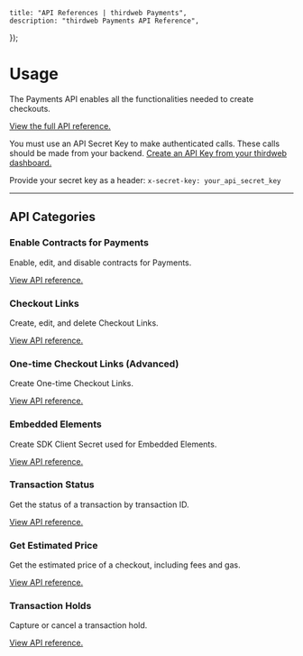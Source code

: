 
	title: "API References | thirdweb Payments",
	description: "thirdweb Payments API Reference",
});

# Usage

The Payments API enables all the functionalities needed to create checkouts.

[View the full API reference.](https://redocly.github.io/redoc/?url=https://payments.thirdweb.com/api/doc)

You must use an API Secret Key to make authenticated calls. These calls should be
made from your backend. [Create an API Key from your thirdweb dashboard.](https://thirdweb.com/dashboard/settings/api-keys)

Provide your secret key as a header: `x-secret-key: your_api_secret_key`

---

## API Categories

### Enable Contracts for Payments

Enable, edit, and disable contracts for Payments.

[View API reference.](https://redocly.github.io/redoc/?url=https://payments.thirdweb.com/api/doc#tag/Contracts)

### Checkout Links

Create, edit, and delete Checkout Links.

[View API reference.](https://redocly.github.io/redoc/?url=https://payments.thirdweb.com/api/doc#tag/Checkout-Links)

### One-time Checkout Links (Advanced)

Create One-time Checkout Links.

[View API reference.](https://redocly.github.io/redoc/?url=https://payments.thirdweb.com/api/doc#tag/One-time-Checkout-Links)

### Embedded Elements

Create SDK Client Secret used for Embedded Elements.

[View API reference.](https://redocly.github.io/redoc/?url=https://payments.thirdweb.com/api/doc#tag/Checkout-Embedded-Elements)

### Transaction Status

Get the status of a transaction by transaction ID.

[View API reference.](https://redocly.github.io/redoc/?url=https://payments.thirdweb.com/api/doc#tag/Transaction-Status)

### Get Estimated Price

Get the estimated price of a checkout, including fees and gas.

[View API reference.](https://redocly.github.io/redoc/?url=https://payments.thirdweb.com/api/doc#tag/Estimated-Price)

### Transaction Holds

Capture or cancel a transaction hold.

[View API reference.](<https://redocly.github.io/redoc/?url=https://payments.thirdweb.com/api/doc#tag/Transaction-Holds-(Off-chain-Auctions)>)
